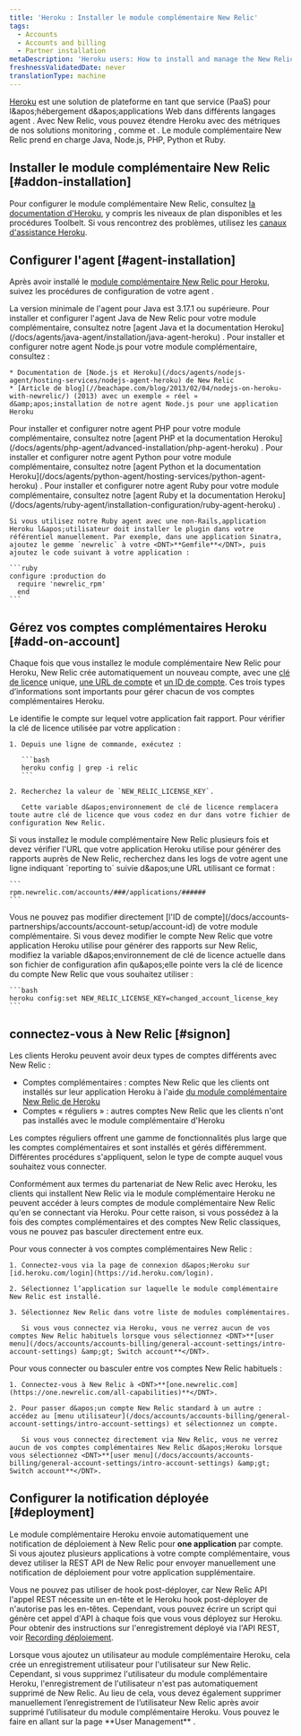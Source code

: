 ```yaml
---
title: 'Heroku : Installer le module complémentaire New Relic'
tags:
  - Accounts
  - Accounts and billing
  - Partner installation
metaDescription: 'Heroku users: How to install and manage the New Relic agent as an add-on account.'
freshnessValidatedDate: never
translationType: machine
---
```


[Heroku](https://devcenter.heroku.com/articles/newrelic) est une solution de plateforme en tant que service (PaaS) pour l&amp;apos;hébergement d&amp;apos;applications Web dans différents langages agent . Avec New Relic, vous pouvez étendre Heroku avec des métriques de nos solutions monitoring , comme <InlinePopover type="apm" />et <InlinePopover type="browser" />. Le module complémentaire New Relic prend en charge Java, Node.js, PHP, Python et Ruby.

## Installer le module complémentaire New Relic [#addon-installation]

Pour configurer le module complémentaire New Relic, consultez [la documentation d&apos;Heroku](https://devcenter.heroku.com/articles/newrelic), y compris les niveaux de plan disponibles et les procédures Toolbelt. Si vous rencontrez des problèmes, utilisez les [canaux d&apos;assistance Heroku](https://devcenter.heroku.com/articles/support-channels).

## Configurer l&apos;agent [#agent-installation]

Après avoir installé le [module complémentaire New Relic pour Heroku](https://devcenter.heroku.com/articles/newrelic), suivez les procédures de configuration de votre agent <InlinePopover type="apm" />.

<CollapserGroup>
  <Collapser id="heroku-java" title="Java">
    La version minimale de l&apos;agent pour Java est 3.17.1 ou supérieure. Pour installer et configurer l&apos;agent Java de New Relic pour votre module complémentaire, consultez notre [agent Java et la documentation Heroku](/docs/agents/java-agent/installation/java-agent-heroku) .
  </Collapser>

  <Collapser id="heroku-nodejs" title="Node.js">
    Pour installer et configurer notre agent Node.js pour votre module complémentaire, consultez :

    * Documentation de [Node.js et Heroku](/docs/agents/nodejs-agent/hosting-services/nodejs-agent-heroku) de New Relic
    * [Article de blog](//beachape.com/blog/2013/02/04/nodejs-on-heroku-with-newrelic/) (2013) avec un exemple « réel » d&amp;apos;installation de notre agent Node.js pour une application Heroku
  </Collapser>

  <Collapser id="heroku-php" title="PHP">
    Pour installer et configurer notre agent PHP pour votre module complémentaire, consultez notre [agent PHP et la documentation Heroku](/docs/agents/php-agent/advanced-installation/php-agent-heroku) .
  </Collapser>

  <Collapser id="heroku-python" title="Python">
    Pour installer et configurer notre agent Python pour votre module complémentaire, consultez notre [agent Python et la documentation Heroku](/docs/agents/python-agent/hosting-services/python-agent-heroku) .
  </Collapser>

  <Collapser id="heroku-ruby" title="Ruby">
    Pour installer et configurer notre agent Ruby pour votre module complémentaire, consultez notre [agent Ruby et la documentation Heroku](/docs/agents/ruby-agent/installation-configuration/ruby-agent-heroku) .

    Si vous utilisez notre Ruby agent avec une non-Rails,application Heroku l&apos;utilisateur doit installer le plugin dans votre référentiel manuellement. Par exemple, dans une application Sinatra, ajoutez le gemme `newrelic` à votre <DNT>**Gemfile**</DNT>, puis ajoutez le code suivant à votre application :

    ```ruby
    configure :production do
      require 'newrelic_rpm'
      end
    ```
  </Collapser>
</CollapserGroup>

## Gérez vos comptes complémentaires Heroku [#add-on-account]

Chaque fois que vous installez le module complémentaire New Relic pour Heroku, New Relic crée automatiquement un nouveau compte, avec une [clé de licence](#heroku-add-on-license-key) unique, [une URL de compte](#heroku-add-on-account-url) et [un ID de compte](#heroku-add-on-account). Ces trois types d’informations sont importants pour gérer chacun de vos comptes complémentaires Heroku.

<CollapserGroup>
  <Collapser id="heroku-add-on-license-key" title="clé de licence">
    Le <InlinePopover type="licenseKey" />identifie le compte sur lequel votre application fait rapport. Pour vérifier la clé de licence utilisée par votre application :

    1. Depuis une ligne de commande, exécutez :

       ```bash
       heroku config | grep -i relic
       ```

    2. Recherchez la valeur de `NEW_RELIC_LICENSE_KEY`.

       Cette variable d&apos;environnement de clé de licence remplacera toute autre clé de licence que vous codez en dur dans votre fichier de configuration New Relic.
  </Collapser>

  <Collapser id="heroku-add-on-account-url" title="URL du compte">
    Si vous installez le module complémentaire New Relic plusieurs fois et devez vérifier l&apos;URL que votre application Heroku utilise pour générer des rapports auprès de New Relic, recherchez dans les logs de votre agent une ligne indiquant `reporting to` suivie d&amp;apos;une URL utilisant ce format :

    ```
    rpm.newrelic.com/accounts/###/applications/######
    ```
  </Collapser>

  <Collapser id="heroku-add-on-account" title="ID de compte">
    Vous ne pouvez pas modifier directement [l&apos;ID de compte](/docs/accounts-partnerships/accounts/account-setup/account-id) de votre module complémentaire. Si vous devez modifier le compte New Relic que votre application Heroku utilise pour générer des rapports sur New Relic, modifiez la variable d&amp;apos;environnement de clé de licence actuelle dans son fichier de configuration afin qu&amp;apos;elle pointe vers la clé de licence du compte New Relic que vous souhaitez utiliser :

    ```bash
    heroku config:set NEW_RELIC_LICENSE_KEY=changed_account_license_key
    ```
  </Collapser>
</CollapserGroup>

## connectez-vous à New Relic [#signon]

Les clients Heroku peuvent avoir deux types de comptes différents avec New Relic :

* Comptes complémentaires : comptes New Relic que les clients ont installés sur leur application Heroku à l&apos;aide [du module complémentaire New Relic de Heroku](https://addons.heroku.com/newrelic)
* Comptes « réguliers » : autres comptes New Relic que les clients n&apos;ont pas installés avec le module complémentaire d&apos;Heroku

Les comptes réguliers offrent une gamme de fonctionnalités plus large que les comptes complémentaires et sont installés et gérés différemment. Différentes procédures s&apos;appliquent, selon le type de compte auquel vous souhaitez vous connecter.

Conformément aux termes du partenariat de New Relic avec Heroku, les clients qui installent New Relic via le module complémentaire Heroku ne peuvent accéder à leurs comptes de module complémentaire New Relic qu&apos;en se connectant via Heroku. Pour cette raison, si vous possédez à la fois des comptes complémentaires et des comptes New Relic classiques, vous ne pouvez pas basculer directement entre eux.

<CollapserGroup>
  <Collapser id="heroku-add-on-login" title="Connectez-vous au compte complémentaire New Relic via Heroku">
    Pour vous connecter à vos comptes complémentaires New Relic :

    1. Connectez-vous via la page de connexion d&apos;Heroku sur [id.heroku.com/login](https://id.heroku.com/login).

    2. Sélectionnez l’application sur laquelle le module complémentaire New Relic est installé.

    3. Sélectionnez New Relic dans votre liste de modules complémentaires.

       Si vous vous connectez via Heroku, vous ne verrez aucun de vos comptes New Relic habituels lorsque vous sélectionnez <DNT>**[user menu](/docs/accounts/accounts-billing/general-account-settings/intro-account-settings) &amp;gt; Switch account**</DNT>.
  </Collapser>

  <Collapser id="regular-login" title="Connectez-vous aux comptes New Relic habituels">
    Pour vous connecter ou basculer entre vos comptes New Relic habituels :

    1. Connectez-vous à New Relic à <DNT>**[one.newrelic.com](https://one.newrelic.com/all-capabilities)**</DNT>.

    2. Pour passer d&apos;un compte New Relic standard à un autre : accédez au [menu utilisateur](/docs/accounts/accounts-billing/general-account-settings/intro-account-settings) et sélectionnez un compte.

       Si vous vous connectez directement via New Relic, vous ne verrez aucun de vos comptes complémentaires New Relic d&apos;Heroku lorsque vous sélectionnez <DNT>**[user menu](/docs/accounts/accounts-billing/general-account-settings/intro-account-settings) &amp;gt; Switch account**</DNT>.
  </Collapser>
</CollapserGroup>

## Configurer la notification déployée [#deployment]

Le module complémentaire Heroku envoie automatiquement une notification de déploiement à New Relic pour <DNT>**one application**</DNT> par compte. Si vous ajoutez plusieurs applications à votre compte complémentaire, vous devez utiliser la REST API de New Relic pour envoyer manuellement une notification de déploiement pour votre application supplémentaire.

Vous ne pouvez pas utiliser de hook post-déployer, car New Relic API l&apos;appel REST nécessite un en-tête et le Heroku hook post-déployer de n&apos;autorise pas les en-têtes. Cependant, vous pouvez écrire un script qui génère cet appel d&apos;API à chaque fois que vous vous déployez sur Heroku. Pour obtenir des instructions sur l&apos;enregistrement déployé via l&apos;API REST, voir [Recording déploiement](/docs/apm/new-relic-apm/maintenance/recording-deployments#api).

<Callout variant="important">
  Lorsque vous ajoutez un utilisateur au module complémentaire Heroku, cela crée un enregistrement utilisateur pour l&apos;utilisateur sur New Relic. Cependant, si vous supprimez l&apos;utilisateur du module complémentaire Heroku, l&apos;enregistrement de l&apos;utilisateur n&apos;est pas automatiquement supprimé de New Relic. Au lieu de cela, vous devez également supprimer manuellement l’enregistrement de l’utilisateur New Relic après avoir supprimé l’utilisateur du module complémentaire Heroku. Vous pouvez le faire en allant sur la page <DNT>**User Management**</DNT> .
</Callout>